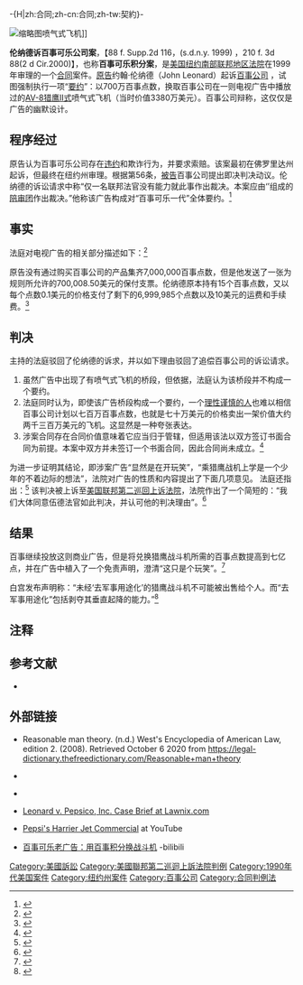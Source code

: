 {{Rough translation|time=2020-10-10T03:40:57+00:00}}
-{H|zh:合同;zh-cn:合同;zh-tw:契約}-
{{Infobox court case
|name=伦纳德诉百事案
|court=[[美国纽约南部联邦地区法院|美国纽约南部联邦地区法院]]
|image=USDCSDNY.svg
|imagesize=150
|caption=
|full name=John D.R. Leonard v. Pepsico, Inc.
|date decided=1999-8-5
|citations=88 {{link-en|F. Supp. 2d}} [https://law.justia.com/cases/federal/district-courts/FSupp2/88/116/2579076/ 116]
|transcripts=
|prior actions=
|subsequent actions=上诉维持，210 {{link-en|F.3d}} [https://law.justia.com/cases/federal/appellate-courts/F3/210/88/483989/ 88] (美国联邦第二巡回上诉法院 2000) 上诉法庭意见（{{lang-en|per curiam}}）
|Holding=
|Keywords=
|judges={{link-en|Kimba Wood}}|appealed to=[[美国联邦第二巡回上诉法院|美国联邦第二巡回上诉法院]]}}

[[File:United_States_Marine_Corps_AV-8B_Harrier_II_hovering.jpg|缩略图]]喷气式飞机]]

'''伦纳德诉百事可乐公司案'''，【88 f. Supp.2d 116，(s.d.n.y. 1999) ，210 f. 3d 88(2 d Cir.2000)】，也称'''百事可乐积分案'''，是[[美国纽约南部联邦地区法院|美国纽约南部联邦地区法院]]在1999年审理的一个[[合同|合同]]案件。[[原告|原告]]约翰·伦纳德（John Leonard）起诉[[百事公司|百事公司]] ，试图强制执行一项“[[契约#美國|要约]]”：以700万百事点数，换取百事公司在一则电视广告中播放过的[[AV-8獵鷹II式攻擊機|AV-8猎鹰II式]]喷气式飞机（当时价值3380万美元）。百事公司辩称，这仅仅是广告的幽默设计。

== 程序经过 ==

原告认为百事可乐公司存在[[违约|违约]]和欺诈行为，并要求索赔。该案最初在佛罗里达州起诉，但最终在纽约州审理。根据{{link-en|联邦民事诉讼规则|Federal Rules of Civil Procedure}}第56条，[[被告|被告]]百事公司提出即决判决动议。{{NoteTag|1:美国联邦民事诉讼规则第56条规定任意一方当事人都可以对案件提出即决判决或简易判决的动议。法庭需要审查该动议，当法庭认为案件主要事实不存在实质性的争议时，即应作出简易判决或即决判决。若法院拒绝该动议，应当在判决书中附拒绝理由。<ref>{{cite web |title=Federal Rules of Civil Procedure |url=https://www.federalrulesofcivilprocedure.org/frcp/title-vii-judgment/rule-56-summary-judgment/ |website=Federal Rules of Civil Procedure |accessdate=2020-10-06 |archiveurl=https://web.archive.org/web/20201006031807/https://www.federalrulesofcivilprocedure.org/frcp/title-vii-judgment/rule-56-summary-judgment/ |archivedate=2020-10-06 |language=en |dead-url=no }}</ref>}}伦纳德的诉讼请求中称“仅一名联邦法官没有能力就此事作出裁决。本案应由‘{{link-en|百事可乐一代|Pepsi Generation}}’组成的[[陪审团|陪审团]]作出裁决。”他称该广告构成对“百事可乐一代”全体要约。<ref name="beginning">{{Cite book|last=Epstein|first=David|title=Making and doing deals : contracts in context|url=https://archive.org/details/makingdoingdeals0000epst|publisher=LexisNexis Matthew Bender|location=Newark, NJ|year=2006|isbn=978-0-8205-7044-0|oclc=64453463|edition=2nd|page=[https://archive.org/details/makingdoingdeals0000epst/page/55 55]}}</ref>

== 事实 ==
法庭对电视广告的相关部分描述如下：<ref>{{cite web |title=Leonard v. Pepsico, Inc., 88 F. Supp. 2d 116 (S.D.N.Y. 1999) |url=https://law.justia.com/cases/federal/district-courts/FSupp2/88/116/2579076/ |website=Justia |accessdate=2020-10-06 |archiveurl=https://web.archive.org/web/20201006050851/https://law.justia.com/cases/federal/district-courts/FSupp2/88/116/2579076/ |archivedate=2020-10-06 |language=en |quote=A. The Alleged Offer……The scene then shifts……with a triumphant flourish. |dead-url=no }}</ref>{{Cquote|
广告的开头有三个小男孩坐在教学楼前。坐在中间的孩子在看他手中印着百事可乐图案的书，两边的小孩在喝百事可乐。军队经过，这三个孩子惊讶地看着一个他们头顶上的飞行物。这时喷气式飞机还不清晰，但观众已经能察觉到那可能是一架飞机。飞机引擎产生的大风已经让教室里一片狼藉，而教室里正上着明显枯燥乏味的物理课。随后，喷气式飞机出现在视野中，降落在教学楼旁紧靠着自行车架的地方。学生奔跑躲避，一个倒霉的教职员被大风吹到只剩内衣。这时，旁白说：“现在，喝越多的百事，得到的奖品越惊人。”<br>
战斗机驾驶舱中钻出一个小伙子，没戴头盔，手持一瓶百事可乐。“他看起来真高兴”他大笑着，“这当然比坐巴士强。”最后响起军鼓声，旁白说“7,000,000百事点数可以换一架猎鹰战斗机。”几秒钟后，另一个浑厚的声音说“喝百事，赢好物。”广告在欢快的音乐中结束。}}

原告没有通过购买百事公司的产品集齐7,000,000百事点数，但是他发送了一张为规则所允许的700,008.50美元的保付支票。伦纳德原本持有15个百事点数，又以每个点数0.1美元的价格支付了剩下的6,999,985个点数以及10美元的运费和手续费。<ref>{{cite web |title=Leonard v. Pepsico, Inc., 88 F. Supp. 2d 116 (S.D.N.Y. 1999) |url=https://law.justia.com/cases/federal/district-courts/FSupp2/88/116/2579076/ |website=Justia |accessdate=2020-10-06 |archiveurl=https://web.archive.org/web/20201006050851/https://law.justia.com/cases/federal/district-courts/FSupp2/88/116/2579076/ |archivedate=2020-10-06 |language=en |quote=B. Plaintiff's Efforts to Redeem the Alleged Offer |dead-url=no }}</ref>

== 判决 ==
{{link-en|伍德法官|Kimba Wood}}主持的法庭驳回了伦纳德的诉求，并以如下理由驳回了追偿百事公司的诉讼请求。
# 虽然广告中出现了有喷气式飞机的桥段，但依据{{link-en|《合同法重述（二）》|Restatement (Second) of Contracts}}，法庭认为该桥段并不构成一个要约。
# 法庭同时认为，即使该广告桥段构成一个要约，一个[[理性自然人|理性谨慎的人]]{{noteTag|1={{lang-en|Reasonable person}}，是法律上一种拟制的人，假想中的没有超常恐惧心或超常自信心的具有一般注意和技能的人，可以理解为一般人标准。}}也难以相信百事公司计划以七百万百事点数，也就是七十万美元的价格卖出一架价值大约两千三百万美元的飞机。这显然是一种夸张表达。
# 涉案合同存在合同价值意味着它应当归于{{link-en|《欺诈法》|Statute of Frauds}}管辖，但适用该法以双方签订书面合同为前提。本案中双方并未签订一个书面合同，因此合同尚未成立。<ref>{{cite web |title=Leonard v. Pepsico, Inc., 88 F. Supp. 2d 116 (S.D.N.Y. 1999) |url=https://law.justia.com/cases/federal/district-courts/FSupp2/88/116/2579076/ |website=Justia |accessdate=2020-10-06 |archiveurl=https://web.archive.org/web/20201006050851/https://law.justia.com/cases/federal/district-courts/FSupp2/88/116/2579076/ |archivedate=2020-10-06 |language=en |quote=II. Discussion |dead-url=no }}</ref>
为进一步证明其结论，即涉案广告“显然是在开玩笑”，“乘猎鹰战机上学是一个少年的不着边际的想法”，法院对广告的性质和内容提出了下面几项意见。
{{Cquote|
* 广告中那个稚嫩的小伙子不可能是一个飞行员，我们甚至不敢相信他能拿到他父母的汽车钥匙，更不用说驾驶美国海军陆战队的战机了。
* 这个小伙子说：“驾驶一架战机上学‘绝对比坐公交车棒’”据我们所知，在居民区驾驶战机是危险且困难的。而这句话，传达出这个小伙子这种后果的放任。
* 任何学校都不会为这架“学生战机”提供一个降落场地，同样也没有任何学校能容忍这架飞机降落时所带来的混乱。
}}
法庭还指出：<ref>{{cite court |litigants=Leonard v. Pepsico, Inc. |vol=88 |reporter=F. Supp. 2d |opinion=116 |pinpoint= |court=[[美国纽约南区联邦地区法院|S.D.N.Y.]] |date=1999 |url=https://law.justia.com/cases/federal/district-courts/FSupp2/88/116/2579076/ |accessdate=2019-02-22 |quote=}}</ref>
{{Cquote|
众所周知，猎鹰战机在摧毁地面和空中目标、武装侦察和空中拦截、以及进攻性和防御性空中作战方面都有着强大的能力。鉴于此，若该飞机能以消除其军用潜力的方式收购，那么，正如原告所说，开飞机上学还算正常。
}}
该判决被上诉至[[美国联邦第二巡回上诉法院|美国联邦第二巡回上诉法院]]，法院作出了一个简短的{{link-en|上诉法庭意见|Per curiam decision}}：“我们大体同意伍德法官如此判决，并认可他的判决理由”。<ref>{{cite court |litigants=Leonard v. Pepsico, Inc. |vol=210 |reporter=F.3d |opinion=88 |pinpoint= |court=[[美国联邦第二巡回上诉法院|2d Cir.]] |date=2000 |url=https://law.justia.com/cases/federal/appellate-courts/F3/210/88/483989/ |accessdate=2019-02-22 |quote=}}</ref>

== 结果 ==

百事继续投放这则商业广告，但是将兑换猎鹰战斗机所需的百事点数提高到七亿点，并在广告中植入了一个免责声明，澄清“这只是个玩笑”。<ref>{{Cite web|url=http://www.cbsnews.com/news/1996-man-sues-pepsi-for-not-giving-him-a-harrier-jet/|title=1996: Man sues Pepsi for not giving him the Harrier Jet from its commercial|website=www.cbsnews.com|access-date=2016-05-23|archive-date=2020-12-12|archive-url=https://web.archive.org/web/20201212045238/https://www.cbsnews.com/news/1996-man-sues-pepsi-for-not-giving-him-a-harrier-jet/|dead-url=no}}</ref>

白宫发布声明称：“未经‘去军事用途化’的猎鹰战斗机不可能被出售给个人。而“去军事用途化”包括剥夺其垂直起降的能力。”<ref>{{Cite web|url=http://www.snopes.com/business/deals/pepsijet.asp|title=Pepsi Harrier Giveaway|last=Mikkelson|first=David|website=snopes|language=en-US|access-date=2016-05-23}}</ref>

== 注释 ==
{{NoteFoot}}

== 参考文献 ==
{{reflist}}

*{{cite journal |last=Morales |first=Ann C |year=2000 |title=Pepsi's Harrier Jet Commercial Was Not a Binding Offer to Contract |journal=Journal of the Academy of Marketing Science |volume=28 |issue=2 |p=318–320}}

== 外部链接 ==
* Reasonable man theory. (n.d.) West's Encyclopedia of American Law, edition 2. (2008). Retrieved October 6 2020 from https://legal-dictionary.thefreedictionary.com/Reasonable+man+theory {{Wayback|url=https://legal-dictionary.thefreedictionary.com/Reasonable+man+theory |date=20201010210540 }}

* {{caselaw source | case = ''Leonard v. Pepsico, Inc.'', 88 F. Supp. 2d 116 (S.D.N.Y. 1999) | courtlistener = | googlescholar = https://scholar.google.com/scholar_case?case=14010883517992816574 | justia =https://law.justia.com/cases/federal/district-courts/FSupp2/88/116/2579076/ | other_source1 = Class Caster | other_url1 =http://www.classcaster.org/449/10564-Leonard%20v.%20Pepsico.pdf }}

* {{cite news| url = http://www.cnn.com/US/9608/09/fringe/pepsi.pentagon/index.html?eref=sitesearch| title = Pentagon: Pepsi ad 'not the real thing'| accessdate = October 5, 2006| date = August 9, 1996| publisher = Cable News Network, Inc.| archive-date = 2013-04-21| archive-url = https://www.webcitation.org/6G2uEpm4A?url=http://www.cnn.com/US/9608/09/fringe/pepsi.pentagon/index.html?eref=sitesearch| dead-url = no}}

* [https://web.archive.org/web/20081109082543/http://www.lawnix.com/cases/leonard-pepsico.html Leonard v. Pepsico, Inc. Case Brief at Lawnix.com]

* [https://www.youtube.com/watch?v=ZdackF2H7Qc Pepsi's Harrier Jet Commercial] {{Wayback|url=https://www.youtube.com/watch?v=ZdackF2H7Qc |date=20201109211823 }} at YouTube

* [https://www.bilibili.com/video/BV1r7411Y7JS?from=search&seid=2565865994640362140 百事可乐老广告：用百事积分换战斗机] {{Wayback|url=https://www.bilibili.com/video/BV1r7411Y7JS?from=search&seid=2565865994640362140 |date=20201012114306 }}-bilibili

[[Category:美國訴訟|Category:美國訴訟]]
[[Category:美國聯邦第二巡迴上訴法院判例|Category:美國聯邦第二巡迴上訴法院判例]]
[[Category:1990年代美国案件|Category:1990年代美国案件]]
[[Category:纽约州案件|Category:纽约州案件]]
[[Category:百事公司|Category:百事公司]]
[[Category:合同判例法|Category:合同判例法]]